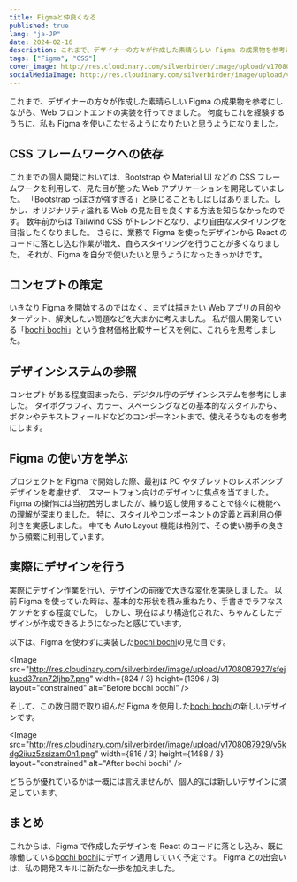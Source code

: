 ```yaml
---
title: Figmaと仲良くなる
published: true
lang: "ja-JP"
date: 2024-02-16
description: これまで、デザイナーの方々が作成した素晴らしい Figma の成果物を参考にしながら、Web フロントエンドの実装を行ってきました。何度もこれを経験するうちに、私も Figma を使いこなせるようになりたいと思うようになりました。
tags: ["Figma", "CSS"]
cover_image: http://res.cloudinary.com/silverbirder/image/upload/v1708087929/v5kdg2iiuz5zsizam0h1.png
socialMediaImage: http://res.cloudinary.com/silverbirder/image/upload/v1708087929/v5kdg2iiuz5zsizam0h1.png
---
```



これまで、デザイナーの方々が作成した素晴らしい Figma の成果物を参考にしながら、Web フロントエンドの実装を行ってきました。
何度もこれを経験するうちに、私も Figma を使いこなせるようになりたいと思うようになりました。

## CSS フレームワークへの依存

これまでの個人開発においては、Bootstrap や Material UI などの CSS フレームワークを利用して、見た目が整った Web アプリケーションを開発していました。
「Bootstrap っぽさが強すぎる」と感じることもしばしばありました。しかし、オリジナリティ溢れる Web の見た目を良くする方法を知らなかったのです。
数年前からは Tailwind CSS がトレンドとなり、より自由なスタイリングを目指したくなりました。
さらに、業務で Figma を使ったデザインから React のコードに落とし込む作業が増え、自らスタイリングを行うことが多くなりました。
それが、Figma を自分で使いたいと思うようになったきっかけです。

## コンセプトの策定

いきなり Figma を開始するのではなく、まずは描きたい Web アプリの目的やターゲット、解決したい問題などを大まかに考えました。
私が個人開発している「[bochi bochi](https://bochi-bochi.vercel.app/)」という食材価格比較サービスを例に、これらを思考しました。

## デザインシステムの参照

コンセプトがある程度固まったら、デジタル庁のデザインシステムを参考にしました。
タイポグラフィ、カラー、スペーシングなどの基本的なスタイルから、ボタンやテキストフィールドなどのコンポーネントまで、使えそうなものを参考にします。

## Figma の使い方を学ぶ

プロジェクトを Figma で開始した際、最初は PC やタブレットのレスポンシブデザインを考慮せず、
スマートフォン向けのデザインに焦点を当てました。
Figma の操作には当初苦労しましたが、繰り返し使用することで徐々に機能への理解が深まりました。
特に、スタイルやコンポーネントの定義と再利用の便利さを実感しました。
中でも Auto Layout 機能は格別で、その使い勝手の良さから頻繁に利用しています。

## 実際にデザインを行う

実際にデザイン作業を行い、デザインの前後で大きな変化を実感しました。
以前 Figma を使っていた時は、基本的な形状を積み重ねたり、手書きでラフなスケッチをする程度でした。
しかし、現在はより構造化された、ちゃんとしたデザインが作成できるようになったと感じています。

以下は、Figma を使わずに実装した[bochi bochi](https://bochi-bochi.vercel.app/)の見た目です。

<Image
  src="http://res.cloudinary.com/silverbirder/image/upload/v1708087927/sfejkucd37ran72ljhp7.png"
  width={824 / 3}
  height={1396 / 3}
  layout="constrained"
  alt="Before bochi bochi"
/>

そして、この数日間で取り組んだ Figma を使用した[bochi bochi](https://bochi-bochi.vercel.app/)の新しいデザインです。

<Image
  src="http://res.cloudinary.com/silverbirder/image/upload/v1708087929/v5kdg2iiuz5zsizam0h1.png"
  width={816 / 3}
  height={1488 / 3}
  layout="constrained"
  alt="After bochi bochi"
/>

どちらが優れているかは一概には言えませんが、個人的には新しいデザインに満足しています。

## まとめ

これからは、Figma で作成したデザインを React のコードに落とし込み、既に稼働している[bochi bochi](https://bochi-bochi.vercel.app/)にデザイン適用していく予定です。
Figma との出会いは、私の開発スキルに新たな一歩を加えました。
